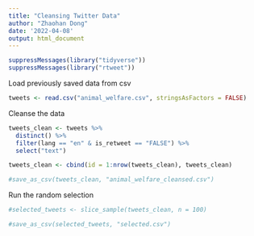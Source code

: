 ```yaml
---
title: "Cleansing Twitter Data"
author: "Zhaohan Dong"
date: '2022-04-08'
output: html_document
---
```


``` r
suppressMessages(library("tidyverse"))
suppressMessages(library("rtweet"))
```

Load previously saved data from csv

```r
tweets <- read.csv("animal_welfare.csv", stringsAsFactors = FALSE)
```

Cleanse the data

``` r
tweets_clean <- tweets %>%
  distinct() %>%
  filter(lang == "en" & is_retweet == "FALSE") %>%
  select("text")

tweets_clean <- cbind(id = 1:nrow(tweets_clean), tweets_clean)

#save_as_csv(tweets_clean, "animal_welfare_cleansed.csv")
```

Run the random selection

``` r
#selected_tweets <- slice_sample(tweets_clean, n = 100)

#save_as_csv(selected_tweets, "selected.csv")
```